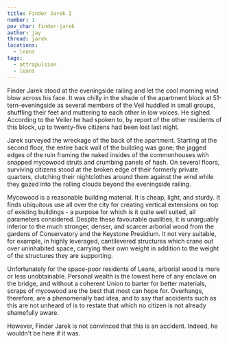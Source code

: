 ```yaml
---
title: Finder Jarek I
number: 1
pov_char: finder-jarek
author: jay
thread: jarek
locations:
  - leans
tags:
  - attrapulsion
  - leans
---
```

Finder Jarek stood at the eveningside railing and let the cool morning wind
blow across his face. It was chilly in the shade of the apartment block at
51-tern-eveningside as several members of the Veil huddled in small groups,
shuffling their feet and muttering to each other in low voices. He sighed.
According to the Veiler he had spoken to, by report of the other residents of
this block, up to twenty-five citizens had been lost last night.

Jarek surveyed the wreckage of the back of the apartment. Starting at the
second floor, the entire back wall of the building was gone; the jagged edges
of the ruin framing the naked insides of the commonhouses with snapped mycowood
struts and crumbing panels of hash. On several floors, surviving citizens stood
at the broken edge of their formerly private quarters, clutching their
nightclothes around them against the wind while they gazed into the rolling
clouds beyond the eveningside railing.

Mycowood is a reasonable building material. It is cheap, light, and sturdy.
It finds ubiquitous use all over the city for creating vertical extensions
on top of existing buildings - a purpose for which is it quite well suited, all
parameters considered. Despite these favourable qualities, it is unarguably
inferior to the much stronger, denser, and scarcer arborial wood from the
gardens of Conservatory and the Keystone Presidium. It not very suitable,
for example, in highly leveraged, cantilevered structures which crane out over
uninhabited space, carrying their own weight in addition to the weight of the
structures they are supporting.

Unfortunately for the space-poor residents of Leans, arborial wood is more
or less unobtainable. Personal wealth is the lowest here of any enclave on
the bridge, and without a coherent Union to barter for better materials,
scraps of mycowood are the best that most can hope for. Overhangs, therefore,
are a phenomenally bad idea, and to say that accidents such as this are not
unheard of is to restate that which no citizen is not already shamefully aware.

However, Finder Jarek is not convinced that this is an accident. Indeed, he
wouldn't be here if it was.

